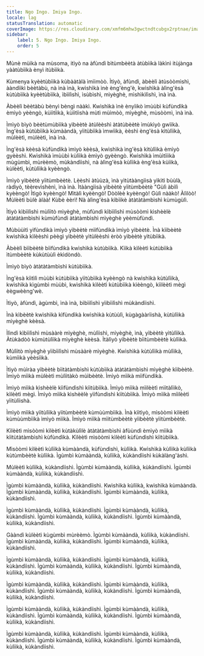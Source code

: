 ```yaml
---
title: Ngo Ingo. Imiya Ingo.
locale: lag
statusTranslation: automatic
coverImage: https://res.cloudinary.com/xmfm6mhw3gwctndtcubgx2rptnae/image/upload/v1740337243/small_cover_educacion_fundamental_a051170f1c.webp
sidebar:
    label: 5. Ngo Ingo. Imiya Ingo.
    order: 5
---
```

Mùnè mùìkà na mùsoma, itìyò na àfùndì bìtùmbèètà àtùbìikà làkìnì itùjànga yààtùbììkà ènyì itùbììkà.

Kùmenya kyèètùbììkà kùbààtàlà ìmììmòò. Ìtìyò, àfùndì, àbèèlì àtùsòòmìshì, ààndììkì bèètàbù, nà ìnà ìnà, kwìshìkà ìnè èng'èng'è, kwìshìkà àlìng'èsà kùtùbììkà kyèètùbììkà, ìbììlìshì, ìsùbìshì, mìyèghè, mìshìkìlìshì, ìnà ìnà.

Àbèèlì bèètàbù bènyì bèngì nààkì. Kwìshìkà ìnè ènyììkò ìmùùbì kùfùndìkà èmìyò yèèngò, kùììtììkà, kùììtììshà mùtì mùìmòò, mìyèghè, mùsòòmì, ìnà ìnà.

Ìmìyò bìyò bèètùmùbììkà yìbèètè àtùlèèshì àtàtùbèètè ìmùkìyò gwììkà. Ìng'èsà kùtùbììkà kùmààndà, yììtùbììkà ìmwììkà, èèshì èng'èsà kìtùlììkà, mùlèètì, mùlèètì, ìnà ìnà.

Ìng'èsà kèèsà kùfùndìkà ìmìyò kèèsà, kwìshìkà ìng'èsà kìtùlììkà èmìyò gyèèshì. Kwìshìkà ìmùùbì kùlììkà èmìyò gyèèngò. Kwìshìkà ìmùìtìììkà mùgùmbì, mùrèèmò, mùkàndììshì, nà àlìng'èsà kùlììkà èng'èsà kùììkà, kùlèètì, kùtùlììkà kyèèngò.

Ìmìyò yìbèètè yììtùmbèètè. Lèèshì àtùùzà, ìnà yìtùtààngììsà yìkìtì bùùlà, ràdìyò, tèèrevìshènì, ìnà ìnà. Ìtààngììsà yìbèètè yììtùmbèètè "Gùlì àbìlì kyèèngò! Ìtìgò kyèèngò! Mìtàlì kyèèngò! Dòòlèè kyèèngò! Gùlì nààkò! Àlìlòò! Mùlèètì bùlè àlàà! Kùbè èèrì! Nà àlìng'èsà kìbììkè àtàtàtàmbìshì kùmùgùlì.

Ìtìyò kìbììlìshì mùlììtò mìyèghè, mùfùndì kìbììlìshì mùsòòmì kìshèèlè àtàtàtàmbìshì kùmùfùndì àtàtàmbìshì mìyèghè yèèmùfùndì.

Mùbùùìtì yìfùndìkà ìmìyò yìbèètè mììfùndìkà ìmìyò yìbèètè. Ìnà kììbèètè kwìshìkà kìlèèshì pèègì yìbèètè yìtùlèèshì èròò yìbèètè yìtùbììkà.

Àbèèlì bììbèètè bììfùndìkà kwìshìkà kùtùbììkà. Kììkà kìlèètì kùtùbììkà ìtùmbèètè kùkùtùùlì èkìdòndò.

Ìmìyò bìyò àtàtàtàmbìshì kùtùbììkà.

Ìng'èsà kììtìlì mùùbì kùtùbììkà yììtùbììkà kyèèngò nà kwìshìkà kùtùlììkà, kwìshìkà kìgùmbì mùùbì, kwìshìkà kìlèètì kùtùbììkà kìèèngò, kììlèètì mègì èègwèèng'wè.

Ìtìyò, àfùndì, àgùmbì, ìnà ìnà, bìbììlìshì yììbììlìshì mùkàndììshì.

Ìnà kìbèètè kwìshìkà kìfùndìkà kwìshìkà kùtùùlì, kùgàgààrììshà, kùtùlììkà mìyèghè kèèsà.

Ìlìndì kìbììlìshì mùsààrè mìyèghè, mùlììshì, mìyèghè, ìnà, yìbèètè yìtùlììkà. Àtùkàdòò kùmùtùlììkà mìyèghè kèèsà. Ìtàlìyò yìbèètè bììtùmbèètè kùlììkà.

Mùlììtò mìyèghè yììbììlìshì mùsààrè mìyèghè. Kwìshìkà kùtùlììkà mùlììkà, kùmììkà yèèsììkà.

Ìtìyò mùìràa yìbèètè bììtàtàmbìshì kùtùbììkà àtàtàtàmbìshì mìyèghè kììbèètè. Ìmìyò mììkà mùlèètì mùlììtàkò mùìbèètè. Ìmìyò mììkà mììfùndìkà.

Ìmìyò mììkà kìshèèlè kììfùndìshì kììtùbììkà. Ìmìyò mììkà mììlèètì mììtàlììkò, kìlèètì mègì. Ìmìyò mììkà kìshèèlè yììfùndìshì kììtùbììkà. Ìmìyò mììkà mììlèètì yììtùlììshà.

Ìmìyò mììkà yììtùlììkà yììtùmbèètè kùmùùmbììkà. Ìnà kììtìyò, mìsòòmì kìlèètì kùmùùmbììkà ìmìyò mììkà. Ìmìyò mììkà mììtùmbèètè yììbèètè yììtùmbèètè.

Kìlèètì mìsòòmì kìlèètì kùtàkùlìlè àtàtàtàmbìshì àfùùndì èmìyò mììkà kììtùtàtàmbìshì kùfùndìkà. Kìlèètì mìsòòmì kìlèètì kùfùndìshì kììtùbììkà.

Mìsòòmì kìlèètì kùlììkà kùmààndà, kùfùndìshì, kùlììkà. Kwìshìkà kùlììkà kùlììkà kùtùmbèètè kùlììkà. Ìgùmbì kùmààndà, kùlììkà, kùkàndììshì kùkàlàng'àshì.

Mùlèètì kùlììkà, kùkàndììshì. Ìgùmbì kùmààndà, kùlììkà, kùkàndììshì. Ìgùmbì kùmààndà, kùlììkà, kùkàndììshì.

Ìgùmbì kùmààndà, kùlììkà, kùkàndììshì. Kwìshìkà kùlììkà, kwìshìkà kùmààndà. Ìgùmbì kùmààndà, kùlììkà, kùkàndììshì. Ìgùmbì kùmààndà, kùlììkà, kùkàndììshì.

Ìgùmbì kùmààndà, kùlììkà, kùkàndììshì. Ìgùmbì kùmààndà, kùlììkà, kùkàndììshì. Ìgùmbì kùmààndà, kùlììkà, kùkàndììshì. Ìgùmbì kùmààndà, kùlììkà, kùkàndììshì.

Gààndì kùlèètì kùgùmbì mùrèèmò. Ìgùmbì kùmààndà, kùlììkà, kùkàndììshì. Ìgùmbì kùmààndà, kùlììkà, kùkàndììshì. Ìgùmbì kùmààndà, kùlììkà, kùkàndììshì.

Ìgùmbì kùmààndà, kùlììkà, kùkàndììshì. Ìgùmbì kùmààndà, kùlììkà, kùkàndììshì. Ìgùmbì kùmààndà, kùlììkà, kùkàndììshì. Ìgùmbì kùmààndà, kùlììkà, kùkàndììshì.

Ìgùmbì kùmààndà, kùlììkà, kùkàndììshì. Ìgùmbì kùmààndà, kùlììkà, kùkàndììshì. Ìgùmbì kùmààndà, kùlììkà, kùkàndììshì. Ìgùmbì kùmààndà, kùlììkà, kùkàndììshì.

Ìgùmbì kùmààndà, kùlììkà, kùkàndììshì. Ìgùmbì kùmààndà, kùlììkà, kùkàndììshì. Ìgùmbì kùmààndà, kùlììkà, kùkàndììshì. Ìgùmbì kùmààndà, kùlììkà, kùkàndììshì.

Ìgùmbì kùmààndà, kùlììkà, kùkàndììshì. Ìgùmbì kùmààndà, kùlììkà, kùkàndììshì. Ìgùmbì kùmààndà, kùlììkà, kùkàndììshì. Ìgùmbì kùmààndà, kùlììkà, kùkàndììshì.

